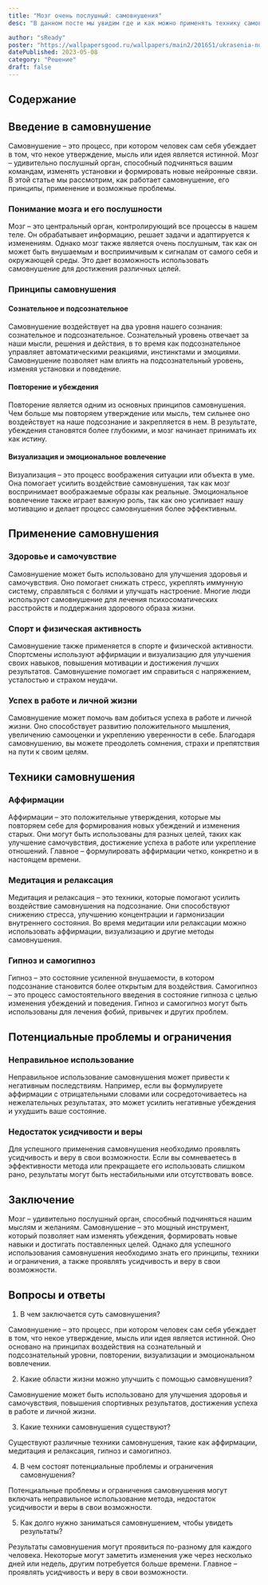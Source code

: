 ```yaml
---
title: "Мозг очень послушный: самовнушения"
desc: "В данном посте мы увидим где и как можно применять технику самовнушения."

author: "sReady"
poster: "https://wallpapersgood.ru/wallpapers/main2/201651/ukrasenia-novogodnie-figurki-snegoviki-elocnye.png"
datePublished: 2023-05-08
category: "Решение"
draft: false
---
```


## Содержание

## Введение в самовнушение

Самовнушение – это процесс, при котором человек сам себя убеждает в том, что некое утверждение, мысль или идея является истинной. Мозг – удивительно послушный орган, способный подчиняться вашим командам, изменять установки и формировать новые нейронные связи. В этой статье мы рассмотрим, как работает самовнушение, его принципы, применение и возможные проблемы.

### Понимание мозга и его послушности

Мозг – это центральный орган, контролирующий все процессы в нашем теле. Он обрабатывает информацию, решает задачи и адаптируется к изменениям. Однако мозг также является очень послушным, так как он может быть внушаемым и восприимчивым к сигналам от самого себя и окружающей среды. Это дает возможность использовать самовнушение для достижения различных целей.

### Принципы самовнушения

#### Сознательное и подсознательное

Самовнушение воздействует на два уровня нашего сознания: сознательное и подсознательное. Сознательный уровень отвечает за наши мысли, решения и действия, в то время как подсознательное управляет автоматическими реакциями, инстинктами и эмоциями. Самовнушение позволяет нам влиять на подсознательный уровень, изменяя установки и поведение.

#### Повторение и убеждения

Повторение является одним из основных принципов самовнушения. Чем больше мы повторяем утверждение или мысль, тем сильнее оно воздействует на наше подсознание и закрепляется в нем. В результате, убеждения становятся более глубокими, и мозг начинает принимать их как истину.

#### Визуализация и эмоциональное вовлечение

Визуализация – это процесс воображения ситуации или объекта в уме. Она помогает усилить воздействие самовнушения, так как мозг воспринимает воображаемые образы как реальные. Эмоциональное вовлечение также играет важную роль, так как оно усиливает нашу мотивацию и делает процесс самовнушения более эффективным.

## Применение самовнушения

### Здоровье и самочувствие

Самовнушение может быть использовано для улучшения здоровья и самочувствия. Оно помогает снижать стресс, укреплять иммунную систему, справляться с болями и улучшать настроение. Многие люди используют самовнушение для лечения психосоматических расстройств и поддержания здорового образа жизни.

### Спорт и физическая активность

Самовнушение также применяется в спорте и физической активности. Спортсмены используют аффирмации и визуализацию для улучшения своих навыков, повышения мотивации и достижения лучших результатов. Самовнушение помогает им справиться с напряжением, усталостью и страхом неудачи.

### Успех в работе и личной жизни

Самовнушение может помочь вам добиться успеха в работе и личной жизни. Оно способствует развитию положительного мышления, увеличению самооценки и укреплению уверенности в себе. Благодаря самовнушению, вы можете преодолеть сомнения, страхи и препятствия на пути к своим целям.

## Техники самовнушения

### Аффирмации

Аффирмации – это положительные утверждения, которые мы повторяем себе для формирования новых убеждений и изменения старых. Они могут быть использованы для разных целей, таких как улучшение самочувствия, достижение успеха в работе или укрепление отношений. Главное – формулировать аффирмации четко, конкретно и в настоящем времени.

### Медитация и релаксация

Медитация и релаксация – это техники, которые помогают усилить воздействие самовнушения на подсознание. Они способствуют снижению стресса, улучшению концентрации и гармонизации внутреннего состояния. Во время медитации или релаксации можно использовать аффирмации, визуализацию и другие методы самовнушения.

### Гипноз и самогипноз

Гипноз – это состояние усиленной внушаемости, в котором подсознание становится более открытым для воздействия. Самогипноз – это процесс самостоятельного введения в состояние гипноза с целью изменения убеждений и поведения. Гипноз и самогипноз могут быть использованы для лечения фобий, привычек и других проблем.

## Потенциальные проблемы и ограничения

### Неправильное использование

Неправильное использование самовнушения может привести к негативным последствиям. Например, если вы формулируете аффирмации с отрицательными словами или сосредоточиваетесь на нежелательных результатах, это может усилить негативные убеждения и ухудшить ваше состояние.

### Недостаток усидчивости и веры

Для успешного применения самовнушения необходимо проявлять усидчивость и веру в свои возможности. Если вы сомневаетесь в эффективности метода или прекращаете его использовать слишком рано, результаты могут быть нестабильными или отсутствовать вовсе.

## Заключение

Мозг – удивительно послушный орган, способный подчиняться нашим мыслям и желаниям. Самовнушение – это мощный инструмент, который позволяет нам изменять убеждения, формировать новые навыки и достигать поставленных целей. Однако для успешного использования самовнушения необходимо знать его принципы, техники и ограничения, а также проявлять усидчивость и веру в свои возможности.

## Вопросы и ответы

1. В чем заключается суть самовнушения?

Самовнушение – это процесс, при котором человек сам себя убеждает в том, что некое утверждение, мысль или идея является истинной. Оно основано на принципах воздействия на сознательный и подсознательный уровни, повторении, визуализации и эмоциональном вовлечении.

2. Какие области жизни можно улучшить с помощью самовнушения?

Самовнушение может быть использовано для улучшения здоровья и самочувствия, повышения спортивных результатов, достижения успеха в работе и личной жизни.

3. Какие техники самовнушения существуют?

Существуют различные техники самовнушения, такие как аффирмации, медитация и релаксация, гипноз и самогипноз.

4. В чем состоят потенциальные проблемы и ограничения самовнушения?

Потенциальные проблемы и ограничения самовнушения могут включать неправильное использование метода, недостаток усидчивости и веры в свои возможности.

5. Как долго нужно заниматься самовнушением, чтобы увидеть результаты?

Результаты самовнушения могут проявиться по-разному для каждого человека. Некоторые могут заметить изменения уже через несколько дней или недель, другим потребуется больше времени. Главное – проявлять усидчивость и веру в свои возможности.
